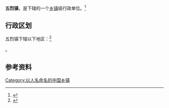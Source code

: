 {{中国乡级行政区|32/09/81/106/000}}

'''五烈镇'''，是{{PRC admin/fullname|32/09/81/106/000|3}}下辖的一个[[乡镇|乡镇]]级行政单位。<ref>{{PRC admin/ref sgc|{{PRC admin/parent|32/09/81/106/000}}}}</ref>

== 行政区划 ==

五烈镇下辖以下地区：<ref>{{PRC admin/ref sgc|32/09/81/106/000}}</ref>

{{PRC admin/children|32/09/81/106/000}}。

== 参考资料 ==

{{reflist}}

{{行政区划小作品}}
{{PRC admin/navcat|32/09/81/106/000}}

[[Category:以人名命名的中国乡镇|Category:以人名命名的中国乡镇]]